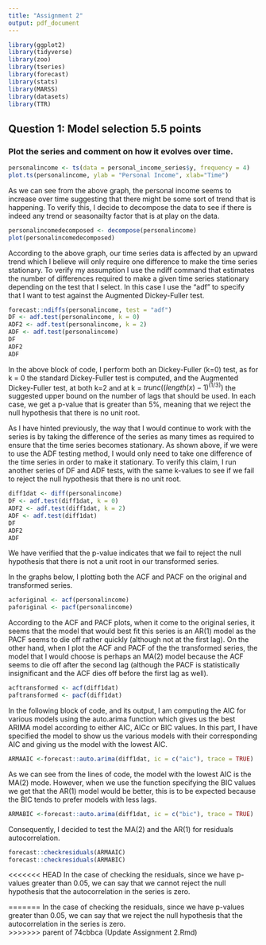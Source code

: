 ```yaml
---
title: "Assignment 2"
output: pdf_document
---
```


```r
library(ggplot2)
library(tidyverse)
library(zoo)
library(tseries)
library(forecast)
library(stats)
library(MARSS)
library(datasets)
library(TTR)
```

## Question 1: Model selection 5.5 points

### Plot the series and comment on how it evolves over time.

```r
personalincome <- ts(data = personal_income_series$y, frequency = 4)
plot.ts(personalincome, ylab = "Personal Income", xlab="Time")
```

As we can see from the above graph, the personal income seems to increase over time suggesting that there might be some sort of trend that is happening. To verify this, I decide to decompose the data to see if there is indeed any trend or seasonailty factor that is at play on the data. 

```r
personalincomedecomposed <- decompose(personalincome)
plot(personalincomedecomposed)
```

According to the above graph, our time series data is affected by an upward trend which I believe will only require one difference to make the time series stationary. To verify my assumption I use the ndiff command that estimates the number of differences required to make a given time series stationary depending on the test that I select. In this case I use the "adf" to specify that I want to test against the Augmented Dickey-Fuller test. 


```r
forecast::ndiffs(personalincome, test = "adf")
DF <- adf.test(personalincome, k = 0)
ADF2 <- adf.test(personalincome, k = 2)
ADF <- adf.test(personalincome)
DF
ADF2
ADF

```
In the above block of code, I perform both an Dickey-Fuller (k=0) test, as for k = 0 the standard Dickey-Fuller test is computed, and the Augmented Dickey-Fuller test, at both k=2 and at k = $trunc((length(x)-1)^(1/3))$ the suggested upper bound on the number of lags that should be used. In each case, we get a p-value that is greater than 5%, meaning that we reject the null hypothesis that there is no unit root. 

As I have hinted previously, the way that I would continue to work with the series is by taking the difference of the series as many times as required to ensure that the time series becomes stationary. As shown above, if we were to use the ADF testing method, I would only need to take one difference of the time series in order to make it stationary. To verify this claim, I run another series of DF and ADF tests, with the same k-values to see if we fail to reject the null hypothesis that there is no unit root.


```r
diff1dat <- diff(personalincome)
DF <- adf.test(diff1dat, k = 0)
ADF2 <- adf.test(diff1dat, k = 2)
ADF <- adf.test(diff1dat)
DF
ADF2
ADF
```
We have verified that the p-value indicates that we fail to reject the null hypothesis that there is not a unit root in our transformed series. 

In the graphs below, I plotting both the ACF and PACF on the original and transformed series. 

```r
acforiginal <- acf(personalincome)
paforiginal <- pacf(personalincome)
```
According to the ACF and PACF plots, when it come to the original series, it seems that the model that would best fit this series is an AR(1) model as the PACF seems to die off rather quickly (although not at the first lag). On the other hand, when I plot the ACF and PACF of the the transformed series, the model that I would choose is perhaps an MA(2) model because the ACF seems to die off after the second lag (although the PACF is statistically insignificant and the ACF dies off before the first lag as well).

```r
acftransformed <- acf(diff1dat)
paftransformed <- pacf(diff1dat)
```

In the following block of code, and its output, I am computing the AIC for various models using the auto.arima function which gives us the best ARIMA model according to either AIC, AICc or BIC values. In this part, I have specified the model to show us the various models with their corresponding AIC and giving us the model with the lowest AIC.

```r
ARMAAIC <-forecast::auto.arima(diff1dat, ic = c("aic"), trace = TRUE)
```

As we can see from the lines of code, the model with the lowest AIC is the MA(2) mode. However, when we use the function specifying the BIC values we get that the AR(1) model would be better, this is to be expected because the BIC tends to prefer models with less lags.

```r
ARMABIC <-forecast::auto.arima(diff1dat, ic = c("bic"), trace = TRUE)
```

Consequently, I decided to test the MA(2) and the AR(1) for residuals autocorrelation. 

```r
forecast::checkresiduals(ARMAAIC)
forecast::checkresiduals(ARMABIC)
```

<<<<<<< HEAD
In the case of checking the residuals, since we have p-values greater than 0.05, we can say that we cannot reject the null hypothesis that the autocorrelation in the series is zero.   


=======
In the case of checking the residuals, since we have p-values greater than 0.05, we can say that we reject the null hypothesis that the autocorrelation in the series is zero.   
>>>>>>> parent of 74cbbca (Update Assignment 2.Rmd)
